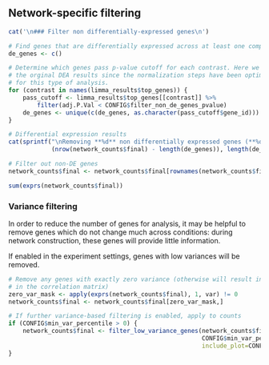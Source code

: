 Network-specific filtering
--------------------------

```r
cat('\n### Filter non differentially-expressed genes\n')

# Find genes that are differentially expressed across at least one comparison
de_genes <- c()

# Determine which genes pass p-value cutoff for each contrast. Here we use
# the orginal DEA results since the normalization steps have been optimized
# for this type of analysis.
for (contrast in names(limma_results$top_genes)) {
    pass_cutoff <- limma_results$top_genes[[contrast]] %>% 
        filter(adj.P.Val < CONFIG$filter_non_de_genes_pvalue)
    de_genes <- unique(c(de_genes, as.character(pass_cutoff$gene_id)))
}

# Differential expression results
cat(sprintf("\nRemoving **%d** non differentially expressed genes (**%d** remaining).\n\n",
            (nrow(network_counts$final) - length(de_genes)), length(de_genes)))

# Filter out non-DE genes
network_counts$final <- network_counts$final[rownames(network_counts$final) %in% de_genes,]
```

```r
sum(exprs(network_counts$final))
```

### Variance filtering

In order to reduce the number of genes for analysis, it may be helpful to
remove genes which do not change much across conditions: during network
construction, these genes will provide little information.

If enabled in the experiment settings, genes with low variances will be
removed.

```r
# Remove any genes with exactly zero variance (otherwise will result in NAs
# in the correlation matrix)
zero_var_mask <- apply(exprs(network_counts$final), 1, var) != 0
network_counts$final <- network_counts$final[zero_var_mask,]

# If further variance-based filtering is enabled, apply to counts
if (CONFIG$min_var_percentile > 0) {
    network_counts$final <- filter_low_variance_genes(network_counts$final,
                                                      CONFIG$min_var_percentile,
                                                      include_plot=CONFIG$include_plots)
}
```
